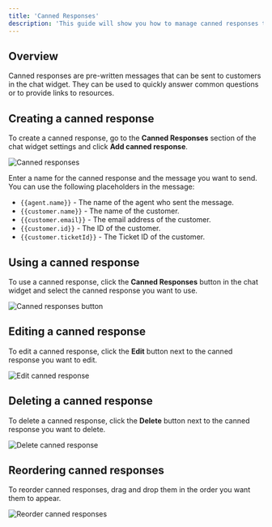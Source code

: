 ```yaml
---
title: 'Canned Responses'
description: 'This guide will show you how to manage canned responses to use in the chat widget.'
---
```


## Overview

Canned responses are pre-written messages that can be sent to customers in the chat widget. They can be used to quickly answer common questions or to provide links to resources.

## Creating a canned response

To create a canned response, go to the **Canned Responses** section of the chat widget settings and click **Add canned response**.

![Canned responses](./images/canned-responses.png)

Enter a name for the canned response and the message you want to send. You can use the following placeholders in the message:

- `{{agent.name}}` - The name of the agent who sent the message.
- `{{customer.name}}` - The name of the customer.
- `{{customer.email}}` - The email address of the customer.
- `{{customer.id}}` - The ID of the customer.
- `{{customer.ticketId}}` - The Ticket ID of the customer.

## Using a canned response

To use a canned response, click the **Canned Responses** button in the chat widget and select the canned response you want to use.

![Canned responses button](./images/canned-responses-button.png)

## Editing a canned response

To edit a canned response, click the **Edit** button next to the canned response you want to edit.

![Edit canned response](./images/edit-canned-response.png)

## Deleting a canned response

To delete a canned response, click the **Delete** button next to the canned response you want to delete.

![Delete canned response](./images/delete-canned-response.png)

## Reordering canned responses

To reorder canned responses, drag and drop them in the order you want them to appear.

![Reorder canned responses](./images/reorder-canned-responses.png)



